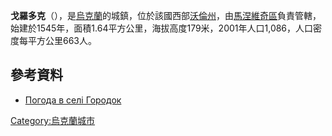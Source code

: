 {{coord|51|22|12|N|25|28|45|E|scale:30000|display=title}}

'''戈羅多克'''（{{lang-uk|Городок}}），是[[烏克蘭|烏克蘭]]的城鎮，位於該國西部[[沃倫州|沃倫州]]，由[[馬涅維奇區|馬涅維奇區]]負責管轄，始建於1545年，面積1.64平方公里，海拔高度179米，2001年人口1,086，人口密度每平方公里663人。

==參考資料==
* [http://weather.in.ua/ua/volynskaja/5676 Погода в селі Городок] {{Wayback|url=http://weather.in.ua/ua/volynskaja/5676 |date=20160305212128 }}

{{Ukraine-geo-stub}}
[[Category:烏克蘭城市|Category:烏克蘭城市]]